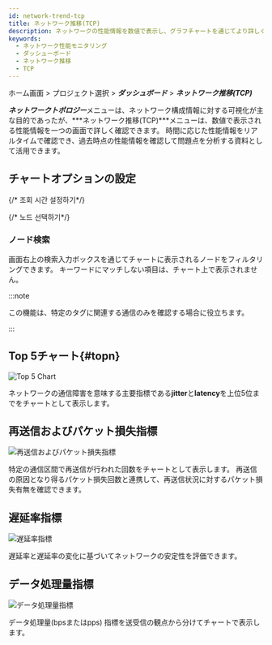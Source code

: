 ```yaml
---
id: network-trend-tcp
title: ネットワーク推移(TCP)
description: ネットワークの性能情報を数値で表示し、グラフチャートを通じてより詳しく確認できます。
keywords:
  - ネットワーク性能モニタリング
  - ダッシューボード
  - ネットワーク推移
  - TCP
---
```


ホーム画面 > プロジェクト選択 > ***ダッシュボード*** > ***ネットワーク推移(TCP)***

<ImgLang img="npm-dashboard-network-trend.png" desc="ネットワーク推移(TCP)" />

***ネットワークトポロジー***メニューは、ネットワーク構成情報に対する可視化が主な目的であったが、***ネットワーク推移(TCP)***メニューは、数値で表示される性能情報を一つの画面で詳しく確認できます。 時間に応じた性能情報をリアルタイムで確認でき、過去時点の性能情報を確認して問題点を分析する資料として活用できます。

## チャートオプションの設定

{/* 조회 시간 설정하기*/}

<Settinglookuptime />

{/* 노드 선택하기*/}

<Selectnode />

### ノード検索

画面右上の検索入力ボックスを通じてチャートに表示されるノードをフィルタリングできます。 キーワードにマッチしない項目は、チャート上で表示されません。

:::note

この機能は、特定のタグに関連する通信のみを確認する場合に役立ちます。

:::

## Top 5チャート{#topn}

![Top 5 Chart](/img/npm-network-trend-top5.png)

ネットワークの通信障害を意味する主要指標である**jitter**と**latency**を上位5位までをチャートとして表示します。

## 再送信およびパケット損失指標

![再送信およびパケット損失指標](/img/npm-network-rc-lc-chart.png)

特定の通信区間で再送信が行われた回数をチャートとして表示します。 再送信の原因となり得るパケット損失回数と連携して、再送信状況に対するパケット損失有無を確認できます。

## 遅延率指標

![遅延率指標](/img/npm-network-trend-jitter-latency.png)

遅延率と遅延率の変化に基づいてネットワークの安定性を評価できます。

## データ処理量指標

![データ処理量指標](/img/npm-network-trend-data-process.png)

データ処理量(bpsまたはpps) 指標を送受信の観点から分けてチャートで表示します。 
